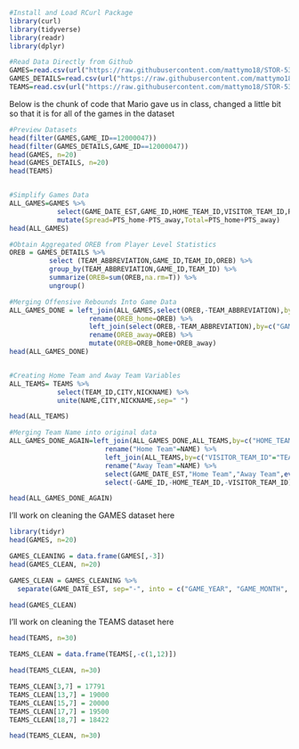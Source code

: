 ```r
#Install and Load RCurl Package
library(curl)
library(tidyverse)
library(readr)
library(dplyr)

#Read Data Directly from Github
GAMES=read.csv(url("https://raw.githubusercontent.com/mattymo18/STOR-538-Project2-2021/master/Source-Data/games.csv"))
GAMES_DETAILS=read.csv(url("https://raw.githubusercontent.com/mattymo18/STOR-538-Project2-2021/master/Source-Data/games_details.csv"))
TEAMS=read.csv(url("https://raw.githubusercontent.com/mattymo18/STOR-538-Project2-2021/master/Source-Data/teams.csv"))
```

Below is the chunk of code that Mario gave us in class, changed a little bit so that it is for all of the games in the dataset
```r
#Preview Datasets
head(filter(GAMES,GAME_ID==12000047))
head(filter(GAMES_DETAILS,GAME_ID==12000047))
head(GAMES, n=20)
head(GAMES_DETAILS, n=20)
head(TEAMS)


#Simplify Games Data
ALL_GAMES=GAMES %>%
            select(GAME_DATE_EST,GAME_ID,HOME_TEAM_ID,VISITOR_TEAM_ID,PTS_home,PTS_away) %>%
            mutate(Spread=PTS_home-PTS_away,Total=PTS_home+PTS_away)
head(ALL_GAMES)

#Obtain Aggregated OREB from Player Level Statistics
OREB = GAMES_DETAILS %>%
          select (TEAM_ABBREVIATION,GAME_ID,TEAM_ID,OREB) %>%
          group_by(TEAM_ABBREVIATION,GAME_ID,TEAM_ID) %>%
          summarize(OREB=sum(OREB,na.rm=T)) %>%
          ungroup()

#Merging Offensive Rebounds Into Game Data
ALL_GAMES_DONE = left_join(ALL_GAMES,select(OREB,-TEAM_ABBREVIATION),by=c("GAME_ID","HOME_TEAM_ID"="TEAM_ID")) %>%
                    rename(OREB_home=OREB) %>%
                    left_join(select(OREB,-TEAM_ABBREVIATION),by=c("GAME_ID","VISITOR_TEAM_ID"="TEAM_ID")) %>%
                    rename(OREB_away=OREB) %>%
                    mutate(OREB=OREB_home+OREB_away)
head(ALL_GAMES_DONE)


#Creating Home Team and Away Team Variables
ALL_TEAMS= TEAMS %>%
            select(TEAM_ID,CITY,NICKNAME) %>%
            unite(NAME,CITY,NICKNAME,sep=" ")

head(ALL_TEAMS)

#Merging Team Name into original data
ALL_GAMES_DONE_AGAIN=left_join(ALL_GAMES_DONE,ALL_TEAMS,by=c("HOME_TEAM_ID"="TEAM_ID")) %>%
                        rename("Home Team"=NAME) %>%
                        left_join(ALL_TEAMS,by=c("VISITOR_TEAM_ID"="TEAM_ID")) %>%
                        rename("Away Team"=NAME) %>%
                        select(GAME_DATE_EST,"Home Team","Away Team",everything()) %>%
                        select(-GAME_ID,-HOME_TEAM_ID,-VISITOR_TEAM_ID)

head(ALL_GAMES_DONE_AGAIN)
```


I'll work on cleaning the GAMES dataset here
```r
library(tidyr)
head(GAMES, n=20)

GAMES_CLEANING = data.frame(GAMES[,-3])
head(GAMES_CLEAN, n=20)

GAMES_CLEAN = GAMES_CLEANING %>%
  separate(GAME_DATE_EST, sep="-", into = c("GAME_YEAR", "GAME_MONTH", "GAME_DAY"))

head(GAMES_CLEAN)
```

I'll work on cleaning the TEAMS dataset here
```r
head(TEAMS, n=30)

TEAMS_CLEAN = data.frame(TEAMS[,-c(1,12)])

head(TEAMS_CLEAN, n=30)

TEAMS_CLEAN[3,7] = 17791
TEAMS_CLEAN[13,7] = 19000
TEAMS_CLEAN[15,7] = 20000
TEAMS_CLEAN[17,7] = 19500
TEAMS_CLEAN[18,7] = 18422

head(TEAMS_CLEAN, n=30)
```





